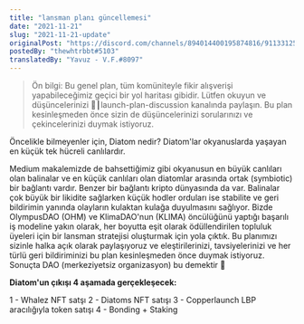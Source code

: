 ```yaml
---
title: "lansman planı güncellemesi"
date: "2021-11-21"
slug: "2021-11-21-update"
originalPost: "https://discord.com/channels/894014400195874816/911331259635073025/911332954045833286"
postedBy: "thewhtrbbt#5103"
translatedBy: "Yavuz - V.F.#8097"
---
```


> Ön bilgi: Bu genel plan, tüm komüniteyle fikir alışverişi yapabileceğimiz geçici bir yol haritası gibidir. Lütfen okuyun ve düşüncelerinizi 🚀┃launch-plan-discussion  kanalında paylaşın. Bu plan kesinleşmeden önce sizin de düşüncelerinizi
sorularınızı ve çekincelerinizi duymak istiyoruz.

Öncelikle bilmeyenler için, Diatom nedir? Diatom'lar okyanuslarda yaşayan en küçük tek hücreli canlılardır.

Medium makalemizde de bahsettiğimiz gibi okyanusun en büyük canlıları olan balinalar ve en küçük canlıları olan diatomlar arasında ortak (symbiotic) bir bağlantı vardır. 
Benzer bir bağlantı kripto dünyasında da var. Balinalar çok büyük bir likidite sağlarken küçük hodler orduları ise stabilite ve geri bildirimin yanında olayların kulaktan kulağa duyulmasını sağlıyor.
Bizde OlympusDAO (OHM) ve KlimaDAO'nun (KLIMA) öncülüğünü yaptığı başarılı iş modeline yakın olarak, her boyutta eşit olarak ödüllendirilen topluluk üyeleri için bir lansman stratejisi oluşturmak için yola çıktık.
Bu planımızı sizinle halka açık olarak paylaşıyoruz ve eleştirilerinizi, tavsiyelerinizi ve her türlü geri bildiriminizi bu plan kesinleşmeden önce duymak istiyoruz.
Sonuçta DAO (merkeziyetsiz organizasyon) bu demektir 🙂

**Diatom'un çıkışı 4 aşamada gerçekleşecek:**

1 - Whalez NFT satşı
2 - Diatoms NFT satışı
3 - Copperlaunch LBP aracılığıyla token satışı
4 - Bonding + Staking